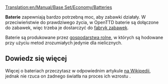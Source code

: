 [[Translation:en/Manual/Base Set/Economy/Batteries]]

{{pl/Ładunek|name=Baterie
|image=Batteries.png
|produced=[[pl/Manual/Base Set/Economy/Farma baterii|Farma baterii]]
|accepted=[[pl/Manual/Base Set/Economy/Fabryka zabawek|Fabryka zabawek]]
}}

'''Baterie''' zapewniają bardzo potrzebną moc, aby zabawki działały. W przeciwieństwie do prawdziwego życia, w OpenTTD baterie są dołączone do zabawek, więc trzeba je dostarczyć do [[pl/Manual/Base Set/Economy/Fabryka zabawek|fabryk zabawek]].

Baterie są produkowane przez [[pl/Manual/Base Set/Economy/Farma baterii|gospodarstwa rolne]], w których są hodowane przy użyciu metod zrozumiałych jedynie dla nielicznych.

==Dowiedz się więcej==
Więcej o bateriach przeczytasz w odpowiednim artykule [https://pl.wikipedia.org/wiki/Bateria_alkaliczna na Wikipedii], jednak nie rzuca on żadnego światła na proces ich wzrostu {{en/Emoticon|:D}}.

{{pl/Navbox Ładunek}}